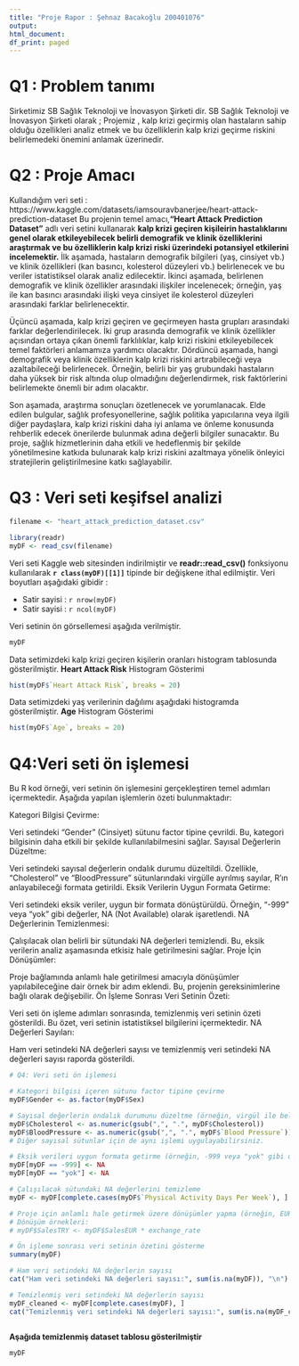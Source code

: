 ```yaml
---
title: "Proje Rapor : Şehnaz Bacakoğlu 200401076"
output:
html_document:
df_print: paged
---
```


# Q1 : Problem tanımı

Sirketimiz SB Sağlık Teknoloji ve İnovasyon Şirketi  dir.
SB Sağlık Teknoloji ve İnovasyon Şirketi olarak ; Projemiz , kalp krizi geçirmiş olan hastaların sahip olduğu özellikleri analiz etmek ve bu özelliklerin kalp krizi geçirme riskini belirlemedeki önemini anlamak üzerinedir.

# Q2 : Proje Amacı

Kullandığım veri seti : https://www.kaggle.com/datasets/iamsouravbanerjee/heart-attack-prediction-dataset 
Bu projenin temel amacı,**"Heart Attack Prediction Dataset"** adlı veri setini kullanarak **kalp krizi geçiren kişileirin hastalıklarını genel olarak etkileyebilecek belirli demografik ve klinik özelliklerini araştırmak ve bu özelliklerin kalp krizi riski üzerindeki potansiyel etkilerini incelemektir.** 
İlk aşamada, hastaların demografik bilgileri (yaş, cinsiyet vb.) ve klinik özellikleri (kan basıncı, kolesterol düzeyleri vb.) belirlenecek ve bu veriler istatistiksel olarak analiz edilecektir. İkinci aşamada, belirlenen demografik ve klinik özellikler arasındaki ilişkiler incelenecek; örneğin, yaş ile kan basıncı arasındaki ilişki veya cinsiyet ile kolesterol düzeyleri arasındaki farklar belirlenecektir.

Üçüncü aşamada, kalp krizi geçiren ve geçirmeyen hasta grupları arasındaki farklar değerlendirilecek. İki grup arasında demografik ve klinik özellikler açısından ortaya çıkan önemli farklılıklar, kalp krizi riskini etkileyebilecek temel faktörleri anlamamıza yardımcı olacaktır. Dördüncü aşamada, hangi demografik veya klinik özelliklerin kalp krizi riskini artırabileceği veya azaltabileceği belirlenecek. Örneğin, belirli bir yaş grubundaki hastaların daha yüksek bir risk altında olup olmadığını değerlendirmek, risk faktörlerini belirlemekte önemli bir adım olacaktır.

Son aşamada, araştırma sonuçları özetlenecek ve yorumlanacak. Elde edilen bulgular, sağlık profesyonellerine, sağlık politika yapıcılarına veya ilgili diğer paydaşlara, kalp krizi riskini daha iyi anlama ve önleme konusunda rehberlik edecek önerilerde bulunmak adına değerli bilgiler sunacaktır. Bu proje, sağlık hizmetlerinin daha etkili ve hedeflenmiş bir şekilde yönetilmesine katkıda bulunarak kalp krizi riskini azaltmaya yönelik önleyici stratejilerin geliştirilmesine katkı sağlayabilir.

# Q3 : Veri seti keşifsel analizi


```r

filename <- "heart_attack_prediction_dataset.csv"

library(readr)
myDF <- read_csv(filename)
```

Veri seti Kaggle web sitesinden indirilmiştir ve **readr::read_csv()** fonksiyonu kullanılarak **`r class(myDF)[[1]]`** tipinde bir değişkene ithal edilmiştir. Veri boyutları aşağıdaki gibidir :

- Satir sayisi : `r nrow(myDF)`
- Satir sayisi : `r ncol(myDF)`

Veri setinin ön görsellemesi aşağıda verilmiştir.

```r

myDF
```

Data setimizdeki kalp krizi geçiren kişilerin oranları histogram tablosunda gösterilmiştir.
**Heart Attack Risk** Histogram Gösterimi 
```r
hist(myDF$`Heart Attack Risk`, breaks = 20)
```

Data setimizdeki yaş verilerinin dağılımı aşağıdaki histogramda gösterilmiştir.
**Age** Histogram Gösterimi 
```r
hist(myDF$`Age`, breaks = 20)
```
# Q4:Veri seti ön işlemesi

Bu R kod örneği, veri setinin ön işlemesini gerçekleştiren temel adımları içermektedir. Aşağıda yapılan işlemlerin özeti bulunmaktadır:

Kategori Bilgisi Çevirme:

Veri setindeki "Gender" (Cinsiyet) sütunu factor tipine çevrildi. Bu, kategori bilgisinin daha etkili bir şekilde kullanılabilmesini sağlar.
Sayısal Değerlerin Düzeltme:

Veri setindeki sayısal değerlerin ondalık durumu düzeltildi. Özellikle, "Cholesterol" ve "BloodPressure" sütunlarındaki virgülle ayrılmış sayılar, R'ın anlayabileceği formata getirildi.
Eksik Verilerin Uygun Formata Getirme:

Veri setindeki eksik veriler, uygun bir formata dönüştürüldü. Örneğin, "-999" veya "yok" gibi değerler, NA (Not Available) olarak işaretlendi.
NA Değerlerinin Temizlenmesi:

Çalışılacak olan belirli bir sütundaki NA değerleri temizlendi. Bu, eksik verilerin analiz aşamasında etkisiz hale getirilmesini sağlar.
Proje İçin Dönüşümler:

Proje bağlamında anlamlı hale getirilmesi amacıyla dönüşümler yapılabileceğine dair örnek bir adım eklendi. Bu, projenin gereksinimlerine bağlı olarak değişebilir.
Ön İşleme Sonrası Veri Setinin Özeti:

Veri seti ön işleme adımları sonrasında, temizlenmiş veri setinin özeti gösterildi. Bu özet, veri setinin istatistiksel bilgilerini içermektedir.
NA Değerleri Sayıları:

Ham veri setindeki NA değerleri sayısı ve temizlenmiş veri setindeki NA değerleri sayısı raporda gösterildi.

```r
# Q4: Veri seti ön işlemesi

# Kategori bilgisi içeren sütunu factor tipine çevirme
myDF$Gender <- as.factor(myDF$Sex)

# Sayısal değerlerin ondalık durumunu düzeltme (örneğin, virgül ile belirtilen sayıları düzeltme)
myDF$Cholesterol <- as.numeric(gsub(",", ".", myDF$Cholesterol))
myDF$BloodPressure <- as.numeric(gsub(",", ".", myDF$`Blood Pressure`))
# Diğer sayısal sütunlar için de aynı işlemi uygulayabilirsiniz.

# Eksik verileri uygun formata getirme (örneğin, -999 veya "yok" gibi değerleri NA yapma)
myDF[myDF == -999] <- NA
myDF[myDF == "yok"] <- NA

# Çalışılacak sütundaki NA değerlerini temizleme
myDF <- myDF[complete.cases(myDF$`Physical Activity Days Per Week`), ]

# Proje için anlamlı hale getirmek üzere dönüşümler yapma (örneğin, EUR satış verilerini TRY'ye çevirme)
# Dönüşüm örnekleri:
# myDF$SalesTRY <- myDF$SalesEUR * exchange_rate

# Ön işleme sonrası veri setinin özetini gösterme
summary(myDF)

# Ham veri setindeki NA değerlerin sayısı
cat("Ham veri setindeki NA değerleri sayısı:", sum(is.na(myDF)), "\n")

# Temizlenmiş veri setindeki NA değerlerin sayısı
myDF_cleaned <- myDF[complete.cases(myDF), ]
cat("Temizlenmiş veri setindeki NA değerleri sayısı:", sum(is.na(myDF_cleaned)), "\n")



```

**Aşağıda temizlenmiş dataset tablosu gösterilmiştir**

```r
myDF
```